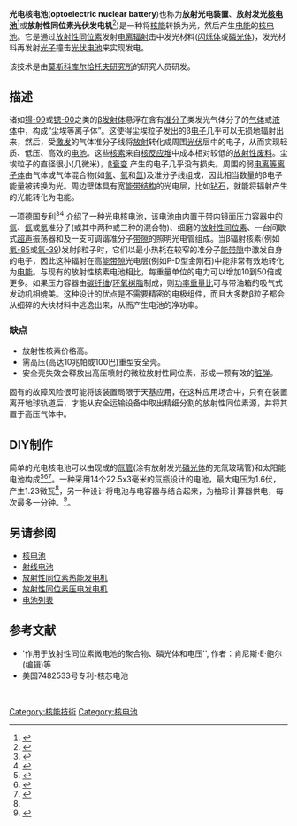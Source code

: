 '''光电核电池'''('''optoelectric nuclear battery''')也称为'''放射光电装置'''、'''放射发光[[核电池|核电池]]'''<ref>{{Cite journal|last=Hong|first=Liang|last2=Tang|first2=Xiao-Bin|last3=Xu|first3=Zhi-Heng|last4=Liu|first4=Yun-Peng|last5=Chen|first5=Da|date=2014-11-01|title=不同磷光体层的辐射发光核电池|url=http://www.sciencedirect.com/science/article/pii/S0168583X14007071|journal=物理研究中的核仪器与方法B章：束流与材料和原子的相互作用 |language=en|volume=338|pages=112–118|doi=10.1016/j.nimb.2014.08.005|issn=0168-583X}}</ref>或'''放射性同位素光伏发电机'''<ref>{{Cite journal|last=McKlveen|first=J. W.|last2=Uselman|first2=J.|date=1979年|title=放射性同位素驱动的光伏发电机|url=http://inis.iaea.org/Search/search.aspx?orig_q=RN:11500057|journal=核技术|language=en|volume=43|issue=3|pages=366–372|issn=0029-5450}}</ref>)是一种将[[核动力|核能]]转换为光，然后产生[[电能|电能]]的[[核电池|核电池]]。它是通过[[放射性同位素|放射性同位素]]发射[[电离辐射|电离辐射]]击中发光材料([[闪烁体探测器#闪烁体|闪烁体]]或[[磷光体|磷光体]])，发光材料再发射[[光子|光子]]撞击[[太阳能光伏|光伏电池]]来实现发电。

该技术是由[[莫斯科|莫斯科]][[库尔恰托夫研究所|库尔恰托夫研究所]]的研究人员研发。

== 描述==
诸如[[锝|锝-99]]或[[锶-90|锶-90]]之类的[[β粒子|β发射体]]悬浮在含有[[激基缔合物|准分子]]类发光气体分子的[[气体|气体]]或[[液体|液体]]中，构成“尘埃等离子体”。这使得尘埃粒子发出的β[[电子|电子]]几乎可以无损地辐射出来，然后，受[[激发态|激发]]的气体准分子线将[[放射性|放射]]转化成周围[[太阳能光伏|光伏]]层中的电子，从而实现轻质、低压、高效的[[电池|电池]]。这些[[核素|核素]]来自[[核反应堆|核反应堆]]中成本相对较低的[[放射性废料|放射性废料]]。尘埃粒子的直径很小(几微米)，[[β衰变|β衰变]]
产生的电子几乎没有损失。周围的弱[[电离|电离]][[等离子体|等离子体]]由气体或气体混合物(如[[氪|氪]]、[[氩|氩]]和[[氙|氙]])及准分子线组成，因此相当数量的β电子能量被转换为光。周边壁体具有宽[[能带结构|能带结构]]的光电层，比如[[钻石|钻石]]，就能将辐射产生的光能转化为电能。

一项德国专利<ref name=":0">{{Cite web|last=Jurewitsch, Boody, Fortov, Hoepfl|first=|date=January 27, 2000|title=用含有悬浮在气体或等离子体中的放射性核素尘埃颗粒，用于航天器的超小型放射性核素电池(DE000019833648)|url=https://patentscope.wipo.int/search/en/detail.jsf?docId=DE103903767&redirectedID=true|archive-url=https://web.archive.org/web/20170708035718/https://patentscope.wipo.int/search/en/detail.jsf?docId=DE103903767&redirectedID=true|archive-date=2017-07-08|access-date=2020-08-30|website=patentscope.wipo.int|dead-url=no}}</ref><ref name="fpo">{{cite web|last=Jurewitsch, Boody, Fortov, Hoepfl|first=|date=2000年1月27日|title=含有悬浮在气体或等离子体中的放射性核素尘埃颗粒，用于航天器的超小型放射性核素电池(德国专利DE19833648)|url=http://www.freepatentsonline.com/DE19833648A1.html|archive-url=https://web.archive.org/web/20201111174724/https://www.freepatentsonline.com/DE19833648A1.html|archive-date=2020年11月11日|accessdate=2016年2月21日|website=freepatentsonline.com|dead-url=no}}</ref> 介绍了一种光电核电池，该电池由内置于带内镜面压力容器中的[[氩|氩]]、[[氙|氙]]或[[氪|氪]]准分子(或其中两种或三种的混合物)、细磨的[[放射性同位素|放射性同位素]]、一台间歇式[[超声波|超声]]振荡器和及一支可调谐准分子[[带隙|带隙]]的照明光电管组成。当β辐射核素(例如[[氪-85|氪-85]]或[[氩的同位素|氩-39]])发射β粒子时，它们以最小热耗在较窄的准分子[[能隙|能带隙]]中激发自身的电子，因此这种辐射在高[[能隙|能带隙]]光电层(例如P-D型金刚石)中能非常有效地转化为[[电力|电能]]。与现有的放射性核素电池相比，每重量单位的电力可以增加10到50倍或更多。如果压力容器由[[碳纤维强化聚合物|碳纤维]]/[[环氧树脂|环氧树脂]]制成，则[[功率重量比|功率重量比]]可与带油箱的吸气式发动机相媲美。这种设计的优点是不需要精密的电极组件，而且大多数β粒子都会从细碎的大块材料中逃逸出来，从而产生电池的净功率。
===缺点===
*放射性核素价格高。
*需高压(高达10兆帕或100巴)重型安全壳。
*安全壳失效会释放出高压喷射的微粒放射性同位素，形成一颗有效的[[脏弹|脏弹]]。
固有的故障风险很可能将该装置局限于天基应用，在这种应用场合中，只有在装置离开地球轨道后，才能从安全运输设备中取出精细分割的放射性同位素源，并将其置于高压气体中。

==DIY制作==
简单的光电核电池可以由现成的[[氚管|氚管]](涂有放射发光[[磷光体|磷光体]]的充氚玻璃管)和太阳能电池构成<ref name=":1">{{Cite web|last=NurdRage|first=|date=|title=制作一台氚核电池或放射性同位素光伏发电机|url=https://www.instructables.com/id/Make-a-Tritium-Nuclear-Battery-or-Radioisotope-Pho/|archive-url=https://web.archive.org/web/20190331174755/https://www.instructables.com/id/Make-a-Tritium-Nuclear-Battery-or-Radioisotope-Pho/|archive-date=2019-03-31|access-date=2020-09-01|website=instructables.com|dead-url=no}}</ref><ref>{{Cite web|last=G. Heaton|first=|date=|title=氚核电池(β光伏电池)|url=https://hackaday.io/project/12715-tritium-nuclear-battery-betaphotovoltaic|archive-url=https://web.archive.org/web/20201115230427/https://hackaday.io/project/12715-tritium-nuclear-battery-betaphotovoltaic|archive-date=2020-11-15|access-date=2020-09-01|website=hackaday.io|language=en|dead-url=no}}</ref><ref>{{Cite web|last=Poole|first=Nick|date=|title=核电池组装指南|url=https://learn.sparkfun.com/tutorials/nuclear-battery-assembly-guide?_ga=2.31299391.1810837199.1598882031-1587220491.1598789964|archive-url=|archive-date=|access-date=2020-09-01|website=sparkfun.com}}</ref>。一种采用14个22.5x3毫米的氚瓶设计的电池，最大电压为1.6伏，产生1.23微瓦<ref name=":1" />，另一种设计将电池与电容器与结合起来，为袖珍计算器供电，每次最多一分钟。<ref>{{Cite web|last=G Heaton|first=|date=|title=核动力计算器|url=https://hackaday.io/project/25753-nuclear-powered-calculator|archive-url=https://web.archive.org/web/20201109015916/https://hackaday.io/project/25753-nuclear-powered-calculator|archive-date=2020-11-09|access-date=2020-09-01|website=hackaday.io|language=en|dead-url=no}}</ref>。

==另请参阅 ==
*[[核电池|核电池]]
*[[射线电池|射线电池]]
*[[放射性同位素热能发电机|放射性同位素热能发电机]]
*[[放射性同位素压电发电机|放射性同位素压电发电机]]
*[[电池列表|电池列表]]
==参考文献==
{{reflist}}
{{refbegin}}
*'作用于放射性同位素微电池的聚合物、磷光体和电压'', 作者：肯尼斯·E·鲍尔(编辑)等
*美国7482533号专利-核芯电池
{{refend}}
 
[[Category:核能技術|Category:核能技術]]
[[Category:核电池|Category:核电池]]